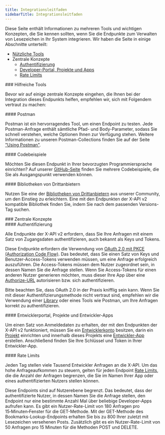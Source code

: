 ```yaml
---
title: Integrationsleitfaden
sidebarTitle: Integrationsleitfaden
---
```



Diese Seite enthält Informationen zu mehreren Tools und wichtigen Konzepten, die Sie kennen sollten, wenn Sie die Endpunkte zum Verwalten von Lesezeichen in Ihr System integrieren. Wir haben die Seite in einige Abschnitte unterteilt:

- [Nützliche Tools](/de/x-api/users/blocks/integrate#helpful-tools)
- Zentrale Konzepte
  - [Authentifizierung](/de/x-api/users/blocks/integrate#authentication)
  - [Developer-Portal, Projekte und Apps](/de/x-api/users/blocks/integrate#developer-portal-projects-and-developer-apps)
  - [Rate Limits](/de/x-api/users/blocks/integrate#rate-limits)

<div id="helpful-tools">
  ### Hilfreiche Tools
</div>

Bevor wir auf einige zentrale Konzepte eingehen, die Ihnen bei der Integration dieses Endpunkts helfen, empfehlen wir, sich mit Folgendem vertraut zu machen:

<div id="postman">
  #### Postman
</div>

Postman ist ein hervorragendes Tool, um einen Endpoint zu testen. Jede Postman-Anfrage enthält sämtliche Pfad- und Body-Parameter, sodass Sie schnell verstehen, welche Optionen Ihnen zur Verfügung stehen. Weitere Informationen zu unseren Postman-Collections finden Sie auf der Seite ["Using Postman"](/de/tutorials/postman-getting-started). 

<div id="code-samples">
  #### Codebeispiele
</div>

Möchten Sie diesen Endpunkt in Ihrer bevorzugten Programmiersprache einrichten? Auf unserer [GitHub-Seite](https://github.com/xdevplatform/Twitter-API-v2-sample-code) finden Sie mehrere Codebeispiele, die Sie als Ausgangspunkt verwenden können.

<div id="third-party-libraries">
  #### Bibliotheken von Drittanbietern
</div>

Nutzen Sie eine der [Bibliotheken von Drittanbietern](/de/x-api/tools-and-libraries/overview) aus unserer Community, um den Einstieg zu erleichtern. Eine mit den Endpunkten der X-API v2 kompatible Bibliothek finden Sie, indem Sie nach dem passenden Versions-Tag suchen.

<div id="key-concepts">
  ### Zentrale Konzepte
</div>

<div id="authentication">
  #### Authentifizierung
</div>

Alle Endpunkte der X-API v2 erfordern, dass Sie Ihre Anfragen mit einem Satz von Zugangsdaten authentifizieren, auch bekannt als Keys und Tokens.

Diese Endpunkte erfordern die Verwendung von [OAuth 2.0 mit PKCE (Authorization Code Flow)](/de/resources/fundamentals/authentication/oauth-2-0/authorization-code). Das bedeutet, dass Sie einen Satz von Keys und Benutzer-Access-Tokens verwenden müssen, um eine Anfrage erfolgreich auszuführen. Die Access-Tokens müssen dem Nutzer zugeordnet sein, in dessen Namen Sie die Anfrage stellen. Wenn Sie Access-Tokens für einen anderen Nutzer generieren möchten, muss dieser Ihre App über eine [Authorize-URL](/de/resources/fundamentals/authentication#authorize-url) autorisieren bzw. sich authentifizieren.

Bitte beachten Sie, dass OAuth 2.0 in der Praxis knifflig sein kann. Wenn Sie mit dieser Authentifizierungsmethode nicht vertraut sind, empfehlen wir die Verwendung einer [Library](/de/x-api/tools-and-libraries/overview) oder eines Tools wie Postman, um Ihre Anfragen korrekt zu authentifizieren.

<div id="developer-portal-projects-and-developer-apps">
  #### Entwicklerportal, Projekte und Entwickler-Apps
</div>

Um einen Satz von Anmeldedaten zu erhalten, der mit den Endpunkten der X-API v2 funktioniert, müssen Sie ein [Entwicklerkonto](/de/resources/fundamentals/developer-portal) besitzen, darin ein [Projekt](/de/resources/fundamentals/projects) einrichten und innerhalb dieses Projekts eine [Entwickler-App](/de/resources/fundamentals/developer-apps) erstellen. Anschließend finden Sie Ihre Schlüssel und Token in Ihrer Entwickler-App. 

<div id="rate-limits">
  #### Rate Limits
</div>

Jeden Tag stellen viele Tausend Entwickler Anfragen an die X-API. Um das hohe Anfrageaufkommen zu steuern, gelten für jeden Endpoint [Rate Limits](/de/resources/fundamentals/rate-limits), die die Anzahl der Anfragen begrenzen, die Sie im Namen Ihrer App oder eines authentifizierten Nutzers stellen können.

Diese Endpoints sind auf Nutzerebene begrenzt. Das bedeutet, dass der authentifizierte Nutzer, in dessen Namen Sie die Anfrage stellen, den Endpoint nur eine bestimmte Anzahl Mal über beliebige Developer-Apps aufrufen kann. Es gibt ein Nutzer-Rate-Limit von 180 Anfragen pro 15‑Minuten‑Fenster für die GET-Methode. Mit der GET-Methode des Bookmarks-Lookup-Endpoints erhalten Sie bis zu 800 Ihrer zuletzt mit Lesezeichen versehenen Posts. Zusätzlich gibt es ein Nutzer-Rate-Limit von 50 Anfragen pro 15 Minuten für die Methoden POST und DELETE. 